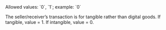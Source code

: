 <ParamField body="transaction_is_tangible" type="string">
Allowed values: `0`, `1`; example: `0`

The seller/receiver’s transaction is for tangible rather than digital goods. If tangible, value = 1. If intangible, value = 0.
</ParamField>
